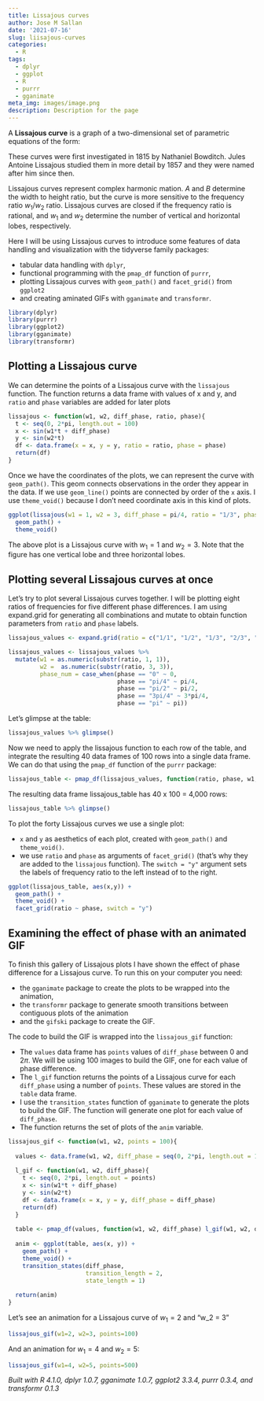 ```yaml
---
title: Lissajous curves
author: Jose M Sallan
date: '2021-07-16'
slug: liisajous-curves
categories:
  - R
tags:
  - dplyr
  - ggplot
  - R
  - purrr
  - gganimate
meta_img: images/image.png
description: Description for the page
---
```


A **Lissajous curve** is a graph of a two-dimensional set of parametric equations of the form:

\begin{eqnarray}
x &=& A sin \left( w_1t + \delta \right) \\ y &=& B sin \left( w_2t \right)
\end{eqnarray}

These curves were first investigated in 1815 by Nathaniel Bowditch. Jules Antoine Lissajous studied them in more detail by 1857 and they were named after him since then.

Lissajous curves represent complex harmonic mation. $A$ and $B$ determine the width to height ratio, but the curve is more sensitive to the frequency ratio $w_1/w_2$ ratio. Lissajous curves are closed if the frequency ratio is rational, and $w_1$ and $w_2$ determine the number of vertical and horizontal lobes, respectively.

Here I will be using Lissajous curves to introduce some features of data handling and visualization with the tidyverse family packages:

* tabular data handling with `dplyr`,
* functional programming with the `pmap_df` function of `purrr`,
* plotting Lissajous curves with `geom_path()` and `facet_grid()` from `ggplot2`
* and creating aminated GIFs with `gganimate` and `transformr`.

```r
library(dplyr)
library(purrr)
library(ggplot2)
library(gganimate)
library(transformr)
```

## Plotting a Lissajous curve

We can determine the points of a Lissajous curve with the `lissajous` function. The function returns a data frame with values of x and y, and `ratio` and `phase` variables are added for later plots

```r
lissajous <- function(w1, w2, diff_phase, ratio, phase){
  t <- seq(0, 2*pi, length.out = 100)
  x <- sin(w1*t + diff_phase)
  y <- sin(w2*t)
  df <- data.frame(x = x, y = y, ratio = ratio, phase = phase)
  return(df)
}
```

Once we have the coordinates of the plots, we can represent the curve with `geom_path()`. This geom connects observations in the order they appear in the data. If we use `geom_line()` points are connected by order of the `x` axis. I use `theme_void()` because I don't need coordinate axis in this kind of plots.

```r
ggplot(lissajous(w1 = 1, w2 = 3, diff_phase = pi/4, ratio = "1/3", phase = "pi/4"), aes(x,y)) +
  geom_path() +
  theme_void() 
```

The above plot is a Lissajous curve with $w_1=1$ and $w_2=3$. Note that the figure has one vertical lobe and three horizontal lobes.

## Plotting several Lissajous curves at once

Let's try to plot several Lissajous curves together. I will be plotting eight ratios of frequencies for five different phase differences. I am using expand.grid for generating all combinations and mutate to obtain function parameters from `ratio` and `phase` labels.

```r
lissajous_values <- expand.grid(ratio = c("1/1", "1/2", "1/3", "2/3", "3/4", "3/5", "4/5", "5/6"), phase = c("0", "pi/4", "pi/2", "3pi/4", "pi"))

lissajous_values <- lissajous_values %>%
  mutate(w1 = as.numeric(substr(ratio, 1, 1)),
         w2 =  as.numeric(substr(ratio, 3, 3)),
         phase_num = case_when(phase == "0" ~ 0,
                               phase == "pi/4" ~ pi/4,
                               phase == "pi/2" ~ pi/2,
                               phase == "3pi/4" ~ 3*pi/4,
                               phase == "pi" ~ pi))
```

Let's glimpse at the table:

```r
lissajous_values %>% glimpse()
```

Now we need to apply the lissajous function to each row of the table, and integrate the resulting 40 data frames of 100 rows into a single data frame. We can do that using the `pmap_df` function of the `purrr` package:

```r
lissajous_table <- pmap_df(lissajous_values, function(ratio, phase, w1, w2, phase_num) lissajous(w1 = w1, w2 = w2, diff_phase = phase_num, ratio = ratio, phase = phase))
```

The resulting data frame lissajous_table has 40 x 100 = 4,000 rows:

```r
lissajous_table %>% glimpse()
```

To plot the forty Lissajous curves we use a single plot:

* `x` and `y` as aesthetics of each plot, created with `geom_path()` and `theme_void()`.
* we use `ratio` and `phase` as arguments of `facet_grid()` (that's why they are added to the `lissajous` function). The `switch = "y"` argument sets the labels of frequency ratio to the left instead of to the right.

```r
ggplot(lissajous_table, aes(x,y)) +
  geom_path() + 
  theme_void() +
  facet_grid(ratio ~ phase, switch = "y")
```

## Examining the effect of phase with an animated GIF

To finish this gallery of Lissajous plots I have shown the effect of phase difference for a Lissajous curve. To run this on your computer you need:

* the `gganimate` package to create the plots to be wrapped into the animation,
* the `transformr` package to generate smooth transitions between contiguous plots of the animation
* and the `gifski` package to create the GIF.

The code to build the GIF is wrapped into the `lissajous_gif` function:

* The `values` data frame has `points` values of `diff_phase` between 0 and $2\pi$. We will be using 100 images to build the GIF, one for each value of phase difference.
* The `l_gif` function returns the points of a Lissajous curve for each `diff_phase` using a number of `points`. These values are stored in the `table` data frame.
* I use the `transition_states` function of `gganimate` to generate the plots to build the GIF. The function will generate one plot for each value of `diff_phase`.
* The function returns the set of plots of the `anim` variable.

```r
lissajous_gif <- function(w1, w2, points = 100){
  
  values <- data.frame(w1, w2, diff_phase = seq(0, 2*pi, length.out = 100))
  
  l_gif <- function(w1, w2, diff_phase){
    t <- seq(0, 2*pi, length.out = points)
    x <- sin(w1*t + diff_phase)
    y <- sin(w2*t)
    df <- data.frame(x = x, y = y, diff_phase = diff_phase)
    return(df)
  }
  
  table <- pmap_df(values, function(w1, w2, diff_phase) l_gif(w1, w2, diff_phase))
  
  anim <- ggplot(table, aes(x, y)) +
    geom_path() +
    theme_void() +
    transition_states(diff_phase,
                      transition_length = 2,
                      state_length = 1)
  
  return(anim)
}
```

Let's see an animation for a Lissajous curve of $w_1 = 2$ and "w_2 = 3"

```r
lissajous_gif(w1=2, w2=3, points=100)
```

And an animation for $w_1 = 4$ and $w_2 = 5$:

```r
lissajous_gif(w1=4, w2=5, points=500)
```

*Built with R 4.1.0, dplyr 1.0.7, gganimate 1.0.7, ggplot2 3.3.4, purrr 0.3.4, and transformr 0.1.3*

